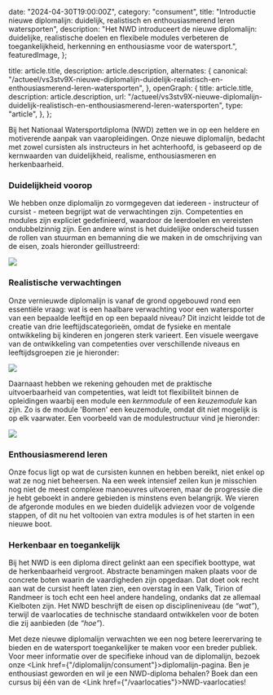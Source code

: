
  date: "2024-04-30T19:00:00Z",
  category: "consument",
  title:
    "Introductie nieuwe diplomalijn: duidelijk, realistisch en enthousiasmerend leren watersporten",
  description:
    "Het NWD introduceert de nieuwe diplomalijn: duidelijke, realistische doelen en flexibele modules verbeteren de toegankelijkheid, herkenning en enthousiasme voor de watersport.",
  featuredImage,
};

  title: article.title,
  description: article.description,
  alternates: {
    canonical:
      "/actueel/vs3stv9X-nieuwe-diplomalijn-duidelijk-realistisch-en-enthousiasmerend-leren-watersporten",
  },
  openGraph: {
    title: article.title,
    description: article.description,
    url: "/actueel/vs3stv9X-nieuwe-diplomalijn-duidelijk-realistisch-en-enthousiasmerend-leren-watersporten",
    type: "article",
  },
};


Bij het Nationaal Watersportdiploma (NWD) zetten we in op een heldere en
motiverende aanpak van vaaropleidingen. Onze nieuwe diplomalijn, bedacht met
zowel cursisten als instructeurs in het achterhoofd, is gebaseerd op de
kernwaarden van duidelijkheid, realisme, enthousiasmeren en herkenbaarheid.

### Duidelijkheid voorop

We hebben onze diplomalijn zo vormgegeven dat iedereen - instructeur of
cursist - meteen begrijpt wat de verwachtingen zijn. Competenties en modules
zijn expliciet gedefinieerd, waardoor de leerdoelen en vereisten ondubbelzinnig
zijn. Een andere winst is het duidelijke onderscheid tussen de rollen van
stuurman en bemanning die we maken in de omschrijving van de eisen, zoals
hieronder geïllustreerd:

<Image src={Slide2} className="rounded-none" />

### Realistische verwachtingen

Onze vernieuwde diplomalijn is vanaf de grond opgebouwd rond een essentiële
vraag: wat is een haalbare verwachting voor een watersporter van een bepaalde
leeftijd en op een bepaald niveau? Dit inzicht leidde tot de creatie van drie
leeftijdscategorieën, omdat de fysieke en mentale ontwikkeling bij kinderen en
jongeren sterk varieert. Een visuele weergave van de ontwikkeling van
competenties over verschillende niveaus en leeftijdsgroepen zie je hieronder:

<Image src={Slide1} className="rounded-none" />

Daarnaast hebben we rekening gehouden met de praktische uitvoerbaarheid van
competenties, wat leidt tot flexibiliteit binnen de opleidingen waarbij een
module een _kernmodule_ of een _keuzemodule_ kan zijn. Zo is de module 'Bomen'
een keuzemodule, omdat dit niet mogelijk is op elk vaarwater. Een voorbeeld van
de modulestructuur vind je hieronder:

<Image src={Slide3} className="rounded-none" />

### Enthousiasmerend leren

Onze focus ligt op wat de cursisten kunnen en hebben bereikt, niet enkel op wat
ze nog niet beheersen. Na een week intensief zeilen kun je misschien nog niet de
meest complexe manoeuvres uitvoeren, maar de progressie die je hebt geboekt in
andere gebieden is minstens even belangrijk. We vieren de afgeronde modules en
we bieden duidelijk adviezen voor de volgende stappen, of dit nu het voltooien
van extra modules is of het starten in een nieuwe boot.

### Herkenbaar en toegankelijk

Bij het NWD is een diploma direct gelinkt aan een specifiek boottype, wat de
herkenbaarheid vergroot. Abstracte benamingen maken plaats voor de concrete
boten waarin de vaardigheden zijn opgedaan. Dat doet ook recht aan wat de
cursist heeft laten zien, een overstag in een Valk, Tirion of Randmeer is toch
echt een heel andere handeling, ondanks dat ze allemaal Kielboten zijn. Het NWD
beschrijft de eisen op disciplineniveau (de _“wat”_), terwijl de vaarlocaties de
technische standaard ontwikkelen voor de boten die zij aanbieden (de _“hoe”_).

Met deze nieuwe diplomalijn verwachten we een nog betere leerervaring te bieden
en de watersport toegankelijker te maken voor een breder publiek. Voor meer
informatie over de specifieke inhoud van de diplomalijn, bezoek onze&#32;<Link
href={"/diplomalijn/consument"}>diplomalijn-pagina</Link>. Ben je enthousiast
geworden en wil je een NWD-diploma behalen? Boek dan een cursus bij één van
de&#32;<Link href={"/vaarlocaties"}>NWD-vaarlocaties</Link>!
